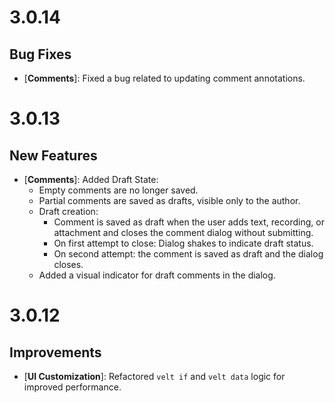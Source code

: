 # 3.0.14

## Bug Fixes
- [**Comments**]: Fixed a bug related to updating comment annotations.


# 3.0.13

## New Features
- [**Comments**]: Added Draft State:
  - Empty comments are no longer saved.
  - Partial comments are saved as drafts, visible only to the author.
  - Draft creation:
    - Comment is saved as draft when the user adds text, recording, or attachment and closes the comment dialog without submitting.
    - On first attempt to close: Dialog shakes to indicate draft status.
    - On second attempt: the comment is saved as draft and the dialog closes.
  - Added a visual indicator for draft comments in the dialog.


# 3.0.12

## Improvements
- [**UI Customization**]: Refactored `velt if` and `velt data` logic for improved performance.
